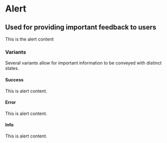 
<Meta title="Alert" component={Alert} />

# Alert

## Used for providing important feedback to users

<Preview>
  <Story name="with required props only">
    <Alert heading="Alert" variant="success">
      <p>This is the alert content</p>
    </Alert>
  </Story>
</Preview>

### Variants

Several variants allow for important information to be conveyed with distinct states.

#### Success

<Preview>
  <Story name="success variant">
    <Alert heading="Success Alert" variant="success">
      <p>This is alert content.</p>
    </Alert>
  </Story>
</Preview>

#### Error

<Preview>
  <Story name="error variant">
    <Alert heading="Error Alert" variant="error">
      <p>This is alert content.</p>
    </Alert>
  </Story>
</Preview>

#### Info

<Preview>
  <Story name="info variant">
    <Alert heading="Info Alert" variant="info">
      <p>This is alert content.</p>
    </Alert>
  </Story>
</Preview>
